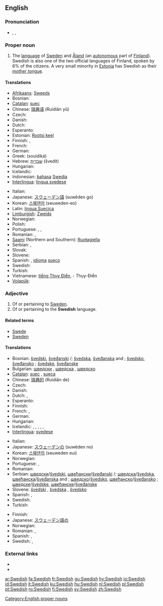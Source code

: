 {{interwiktionary|code=sv}}
==English==
{{wikipedia|Swedish language}}

===Pronunciation===
* {{enPR|swēd'ĭsh}}, {{IPA|/ˈswiːdɪʃ/}}, {{SAMPA|/"swi:dIS/}}

===Proper noun===
{{en-proper noun}}

# The [[language]] of [[w:Sweden|Sweden]] and [[Åland]] (an [[autonomous]] part of [[Finland]]). Swedish is also one of the two official languages of Finland, spoken by 6% of the citizens. A very small minority in [[Estonia]] has Swedish as their [[mother tongue]].

====Translations====
{{trans-top|language}}
* [[Afrikaans]]: [[Sweeds]]
* Bosnian: {{t-|bs|švedski|m}}
* [[Catalan]]: [[suec]]
* Chinese: [[瑞典语]] (Ruìdiǎn yǔ)
* Czech: {{t+|cs|švédština|f}}
* Danish: {{t+|da|svensk}}
* Dutch: {{t+|nl|Zweeds|n}}
* Esperanto: {{t-|eo|sveda lingvo|xs=Esperanto}}
* Estonian: [[Rootsi keel]]
* Finnish: {{t+|fi|ruotsi}}, {{t+|fi|ruotsin kieli}}
* French: {{t+|fr|suédois|m}}
* German: {{t+|de|Schwedisch|n}}
* Greek: {{t+|el|σουηδικά|n|p|sc=Grek}} (souidiká)
* Hebrew: [[שבדית]] (švedit)
* Hungarian: {{t+|hu|svéd}}
* Icelandic: {{t-|is|Sænska}}
* Indonesian: [[bahasa]] [[Swedia]]
* [[Interlingua]]: [[lingua svedese]]
{{trans-mid}}
* Italian: {{t+|it|svedese|m}}
* Japanese: [[スウェーデン語]] (suwēden go)
* Korean: [[스웨덴어]] (seuweden-eo)
* Latin: [[lingua Suecica]] {{f}}
* [[Limburgish]]: [[Zweids]] {{n}}
* Norwegian: {{t+|no|svensk|m}}
* Polish: {{t+|pl|język szwedzki}}
* Portuguese: {{t+|pt|sueco|m}}, {{t-|pt|língua sueca}}, {{t-|pt|linguagem sueca|f}}
* Romanian: {{t+|ro|suedeză}}, {{t-|ro|limba suedeză|f}}
* [[Saami]] (Northern and Southern): [[Ruoŧagiella]]
* Serbian: {{t-|sr|шведски|m|sc=Cyrl}}, {{t-|sr|švedski|m}}
* Slovak: {{t|sk|švédčina|f}}
* Slovene: {{t+|sl|švedščina|f}}
* Spanish: {{t+|es|sueco}}, [[idioma]] [[sueco]]
* Swedish: {{t+|sv|svenska}}
* Turkish: {{t+|tr|İsveççe}}
* Vietnamese: [[tiếng Thụy Điển]], - Thụy-Điển
* [[Volapük]]: {{t|vo|Svedänapük|xs=Volapük}}
{{trans-bottom}}

===Adjective===
{{en-adj}}

# Of or pertaining to [[Sweden]].
# Of or pertaining to the '''Swedish''' language.

====Related terms====
* [[Swede]]
* [[Sweden]]

====Translations====
{{trans-top|of or pertaining to Sweden}}
* Bosnian: [[švedski]], [[šveđanski]] {{m|s}}/{{p}}; [[švedska]], [[šveđanska]] {{f|s}} and {{n|p}}; [[švedsko]], [[šveđansko]] {{n|s}}; [[švedske]], [[šveđanske]] {{f|p}}
* Bulgarian: [[шведски]] {{m}}, [[шведска]] {{f}}, [[шведско]] {{n}}
* [[Catalan]]: [[suec]] {{m}}, [[sueca]] {{f}}
* Chinese: [[瑞典的]] (Ruìdiǎn de)
* Czech: {{t-|cs|švédský|m}}
* Danish: {{t+|da|svensk}}
* Dutch: {{t+|nl|Zweeds}}, {{t-|nl|Zweedse}}
* Esperanto: {{t+|eo|sveda|xs=Esperanto}}
* Finnish: {{t+|fi|ruotsalainen}}
* French: {{t+|fr|suédois|m}}, {{t+|fr|suédoise|f}}
* German: {{t+|de|schwedisch}}
* Hungarian: {{t+|hu|svéd}}
* Icelandic: {{t+|is|sænskur|m}}, {{t-|is|sænsk|f}}, {{t-|is|sænskt|n}}, {{t-|is|sænskir|m|p}}, {{t-|is|sænskar|f|p}}, {{t-|is|sænsk|n|p}}
* [[Interlingua]]: [[svedese]]
{{trans-mid}}
* Italian: {{t+|it|svedese}}
* Japanese: [[スウェーデン]][[の]] (suwēden no)
* Korean: [[스웨덴]][[의]] (seuweden eui)
* Norwegian: {{t+|no|svensk}}
* Portuguese: {{t+|pt|sueco|m}}, {{t-|pt|sueca|f}}
* Romanian: {{t-|ro|suedez}}
* Serbian: [[шведски]]/[[švedski]], [[швеђански]]/[[šveđanski]] {{m|s}}/{{p}}; [[шведска]]/[[švedska]], [[швеђанска]]/[[šveđanska]] {{f|s}} and {{n|p}}; [[шведско]]/[[švedsko]], [[швеђанско]]/[[šveđansko]] {{f|s}}; [[шведске]]/[[švedske]], [[швеђанске]]/[[šveđanske]] {{f|p}}
* Slovene: [[švedski]] {{m}}, [[švedska]] {{f}}, [[švedsko]] {{n}}
* Spanish: {{t+|es|sueco|m}}, {{t-|es|sueca|f}}
* Swedish: {{t+|sv|svensk}}
* Turkish: {{t+|tr|İsveç}}
{{trans-bottom}}

{{trans-top|of or pertaining to the Swedish language}}
* Finnish: {{t+|fi|ruotsinkielinen}}
* Japanese: [[スウェーデン語]][[の]]
* Norwegian: {{t+|no|svensk}}
* Romanian: {{t-|ro|suedez}}, {{t+|ro|suedeză}}
* Spanish: {{t+|es|sueco|m}}, {{t-|es|sueca|f}}
* Swedish: {{t+|sv|svensk}}, {{t-|sv|svenskspråkig}}
{{trans-bottom}}

===External links===
* {{websters-online}}
* {{ethnologue|code=swe}}

[[Category:English proper nouns]]

[[ar:Swedish]]
[[fa:Swedish]]
[[fr:Swedish]]
[[gu:Swedish]]
[[hy:Swedish]]
[[io:Swedish]]
[[id:Swedish]]
[[it:Swedish]]
[[ku:Swedish]]
[[hu:Swedish]]
[[nl:Swedish]]
[[pl:Swedish]]
[[pt:Swedish]]
[[ro:Swedish]]
[[fi:Swedish]]
[[sv:Swedish]]
[[zh:Swedish]]